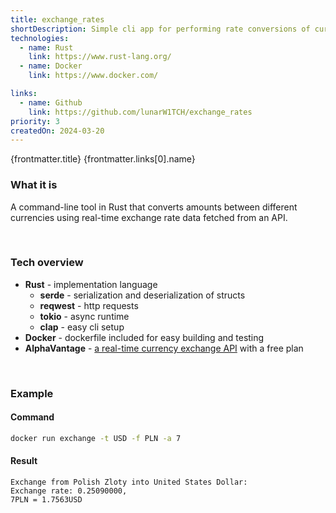 ```yaml
---
title: exchange_rates
shortDescription: Simple cli app for performing rate conversions of currencies.
technologies:
  - name: Rust
    link: https://www.rust-lang.org/
  - name: Docker
    link: https://www.docker.com/

links:
  - name: Github
    link: https://github.com/lunarW1TCH/exchange_rates
priority: 3
createdOn: 2024-03-20
---
```




<ProjectHeader>
  <slot slot='headerTitle'>{frontmatter.title}</slot>
  <slot slot='linkContent'>
    <BaseLink href={frontmatter.links[0].link}>
      <Github />
      {frontmatter.links[0].name}
    </BaseLink>
  </slot>
</ProjectHeader>

<ProjectDateHeader
  createdOn={frontmatter.createdOn}
  updatedOn={frontmatter.updatedOn}
/>

### What it is

A command-line tool in Rust that converts amounts between different currencies using
real-time exchange rate data fetched from an API.

<br />

### Tech overview

- **Rust** - implementation language
  - **serde** - serialization and deserialization of structs
  - **reqwest** - http requests
  - **tokio** - async runtime
  - **clap** - easy cli setup
- **Docker** - dockerfile included for easy building and testing
- **AlphaVantage** - [a real-time currency exchange API](https://www.alphavantage.co/) with a free plan

<br />

### Example

#### Command

```sh
docker run exchange -t USD -f PLN -a 7
```

#### Result

```
Exchange from Polish Zloty into United States Dollar:
Exchange rate: 0.25090000,
7PLN = 1.7563USD
```

